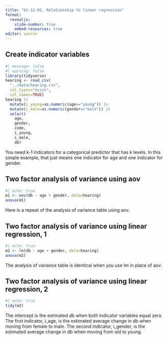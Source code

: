 ```yaml
---
title: "b1-12-02, Relationship to linear regression"
format: 
  revealjs:
    slide-number: true
    embed-resources: true
editor: source
---
```


## Create indicator variables

```r
#| message: false
#| warning: false
library(tidyverse)
hearing <- read_csv(
  "../data/hearing.csv",
  col_types="ncccn",
  col_names=TRUE)
hearing |>
  mutate(i_young=as.numeric(age=="young")) |>
  mutate(i_male=as.numeric(gender=="male")) |>
  select(
    age,
    gender,
    code,
    i_young,
    i_male,
    db)
```


:::notes
You need k-1 indicators for a categorical predictor that has k levels. In this simple example, that just means one indicator for age and one indicator for gender.
:::
  
## Two factor analysis of variance using aov

```r
#| echo: true
m1 <- aov(db ~ age + gender, data=hearing)
anova(m1)
```

:::notes
Here is a repeat of the analysis of variance table using aov.
:::

## Two factor analysis of variance using linear regression, 1

```r
#| echo: true
m2 <- lm(db ~ age + gender, data=hearing)
anova(m2)
```

:::notes
The analysis of variance table is identical when you use lm in place of aov.
:::

## Two factor analysis of variance using linear regression, 2

```r
#| echo: true
tidy(m2)
```

:::note
The intercept is the estimated db when both indicator variables equal zero. The first indicator, i_age, is the estimated average change in db when moving from female to male. The second indicator, i_gender, is the estimated average change in db when moving from old to young.
:::
